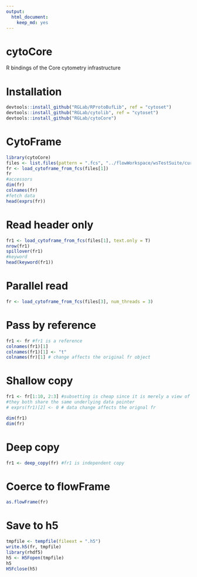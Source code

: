 ```yaml
---
output: 
  html_document: 
    keep_md: yes
---
```


cytoCore
========

R bindings of the Core cytometry infrastructure

Installation
========
```r
devtools::install_github("RGLab/RProtoBufLib", ref = "cytoset")
devtools::install_github("RGLab/cytolib", ref = "cytoset")
devtools::install_github("RGLab/cytoCore")
```

CytoFrame
========
```r
library(cytoCore)
files <- list.files(pattern = ".fcs", "../flowWorkspace/wsTestSuite/curlyQuad/example1/", full.names = T)
fr <- load_cytoframe_from_fcs(files[1])
fr
#accessors
dim(fr)
colnames(fr)
#fetch data
head(exprs(fr))
```

Read header only
========
```r
fr1 <- load_cytoframe_from_fcs(files[1], text.only = T)
nrow(fr1)
spillover(fr1)
#keyword
head(keyword(fr1))
```

Parallel read
========
```r
fr <- load_cytoframe_from_fcs(files[3], num_threads = 3)
```

Pass by reference
=========
```r
fr1 <- fr #fr1 is a reference
colnames(fr1)[1]
colnames(fr1)[1] <- "t"
colnames(fr)[1] # change affects the original fr object
```

Shallow copy
=========
```r
fr1 <- fr[1:10, 2:3] #subsetting is cheap since it is merely a view of orignal fr
#they both share the same underlying data pointer
# exprs(fr1)[2] <- 0 # data change affects the orignal fr

dim(fr1)
dim(fr)
```

Deep copy
=========
```r
fr1 <- deep_copy(fr) #fr1 is independent copy
```

Coerce to flowFrame
=========
```r
as.flowFrame(fr)

```

Save to h5
======
```r
tmpfile <- tempfile(fileext = ".h5")
write.h5(fr, tmpfile)
library(rhdf5)
h5 <- H5Fopen(tmpfile)
h5
H5Fclose(h5)
```



